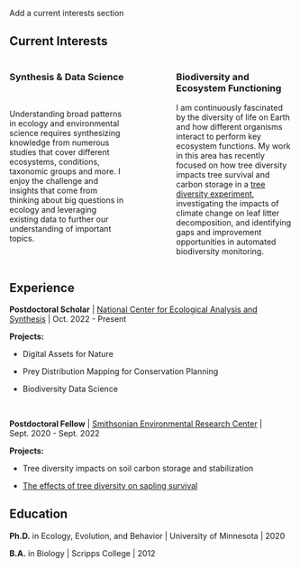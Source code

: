 

::: hidden
Add a current interests section
:::

## Current Interests

::::{.columns}

:::{.column width=45% .text-center}

### Synthesis & Data Science
<br>

Understanding broad patterns in ecology and environmental science requires synthesizing knowledge from numerous studies that cover different ecosystems, conditions, taxonomic groups and more. I enjoy the challenge and insights that come from thinking about big questions in ecology and leveraging existing data to further our understanding of important topics.

:::

:::{.column width=10%}

:::

:::{.column width=45% .text-center}

### Biodiversity and Ecosystem Functioning 

I am continuously fascinated by the diversity of life on Earth and how different organisms interact to perform key ecosystem functions. My work in this area has recently focused on how tree diversity impacts tree survival and carbon storage in a [tree diversity experiment](https://serc.si.edu/research/projects/biodiversitree), investigating the impacts of climate change on leaf litter decomposition, and identifying gaps and improvement opportunities in automated biodiversity monitoring.

:::



::::


## Experience

**Postdoctoral Scholar** \| [National Center for Ecological Analysis and Synthesis](https://www.nceas.ucsb.edu/) \| Oct. 2022 - Present

**Projects:**

-   Digital Assets for Nature

-   Prey Distribution Mapping for Conservation Planning

-   Biodiversity Data Science

<br>

**Postdoctoral Fellow** \| [Smithsonian Environmental Research Center](https://serc.si.edu/) \| Sept. 2020 - Sept. 2022

**Projects:**

-   Tree diversity impacts on soil carbon storage and stabilization

-   [The effects of tree diversity on sapling survival](https://onlinelibrary.wiley.com/doi/full/10.1111/rec.13927)

## Education

**Ph.D.** in Ecology, Evolution, and Behavior \| University of Minnesota \| 2020

**B.A.** in Biology \| Scripps College \| 2012
